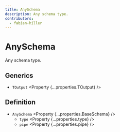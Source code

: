```yaml
---
title: AnySchema
description: Any schema type.
contributors:
  - fabian-hiller
---
```



# AnySchema

Any schema type.

## Generics

- `TOutput` <Property {...properties.TOutput} />

## Definition

- `AnySchema` <Property {...properties.BaseSchema} />
  - `type` <Property {...properties.type} />
  - `pipe` <Property {...properties.pipe} />
